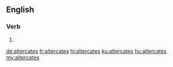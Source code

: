 ==English==

===Verb===
{{head|en|verb form}}

# {{en-third-person singular of|altercate}}

[[de:altercates]]
[[fr:altercates]]
[[hi:altercates]]
[[ku:altercates]]
[[hu:altercates]]
[[my:altercates]]